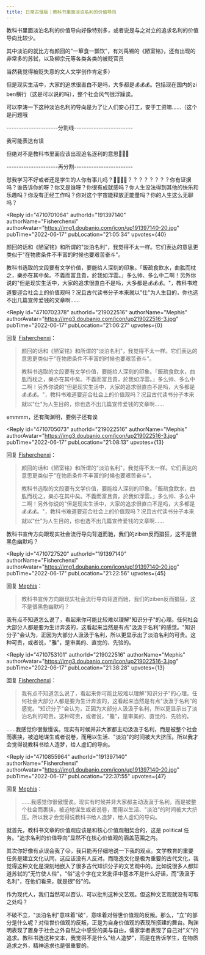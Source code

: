 ```yaml
---
title: 日常古怪版｜教科书里面淡泊名利的价值导向
---
```



<Forum groupName="古怪问题研究中心" groupUrl="https://www.douban.com/group/philosophasters/" archivedAt="2025-05-16T16:27:16.596Z">
  <Post
    id="269057182"
    title="日常古怪版｜教科书里面淡泊名利的价值导向"
    url="https://www.douban.com/group/topic/269057182/?_spm_id=MjE5MDIyNTE2"
    pubTime="2022-07-02"
    highlightUserId="191397140"
  >
教科书里面淡泊名利的价值导向好像特别多，或者说是与之对立的追求名利的价值导向比较少。

其中淡泊的就比方有颜回的"一箪食一瓢饮"，有刘禹锡的《陋室铭》，还有出现的非常多的苏轼，以及柳宗元等各类各类的被贬官员

当然我觉得被贬失意的文人文学创作肯定多）

但是现实生活中，大家的追求很直白不是吗，大多都是💰💰💰。包括现在国内的zi
ben横行（这是可以说的吗），整个社会风气很浮躁诶。

可以李涛一下这种淡泊名利的导向是为了让人们安心打工，安于工资嘛......（这个是问题哦

---------------------分割线------------------------

我可能表达有误

但绝对不是教科书里面应该出现追名逐利的意思🥹🥹🥹

---------------------再分割------------------------

怼我学习不好或者还是学生的人你有事儿吗？🤨🤨🤨🤨？？？？？？？？你有证据吗？谁告诉你的呀？你又是谁呀？你很有成就感吗？你人生没法得到其他的快乐和乐趣吗？你没有正经工作吗？你对这个宇宙能释放正能量吗？你的人生这么无聊吗？

<Reply
  id="4710701064"
  authorId="191397140"
  authorName="Fisherchenxi"
  authorAvatar="https://img1.doubanio.com/icon/up191397140-20.jpg"
  pubTime="2022-06-17"
  pubLocation="21:05:34"
  upvotes={40}
>
颜回的话和《陋室铭》和所谓的"淡泊名利"，我觉得不太一样。它们表达的意思更类似于"在物质条件不丰富的时候也要艰苦奋斗"。

教科书选取的文段要有文学价值，要能给人深刻的印象。「飯疏食飲水，曲肱而枕之，樂亦在其中矣。不義而富且貴，於我如浮雲。」多么帅、多么中二啊！另外你说的"但是现实生活中，大家的追求很直白不是吗，大多都是💰💰💰。"，教科书难道要迎合社会上的价值观吗？况且古代读书分子本来就以"仕"为人生目的，你也选不出几篇宣传爱钱的文章啊......
</Reply>

<Reply
  id="4710702378"
  authorId="219022516"
  authorName="Mephis"
  authorAvatar="https://img3.doubanio.com/icon/up219022516-3.jpg"
  pubTime="2022-06-17"
  pubLocation="21:06:27"
  upvotes={0}
>
回复 [Fisherchenxi](https://www.douban.com/people/191397140/)：
 > 颜回的话和《陋室铭》和所谓的"淡泊名利"，我觉得不太一样。它们表达的意思更类似于"在物质条件不丰富的时候也要艰苦奋斗"。
> 
> 教科书选取的文段要有文学价值，要能给人深刻的印象。「飯疏食飲水，曲肱而枕之，樂亦在其中矣。不義而富且貴，於我如浮雲。」多么帅、多么中二啊！另外你说的"但是现实生活中，大家的追求很直白不是吗，大多都是💰💰💰。"，教科书难道要迎合社会上的价值观吗？况且古代读书分子本来就以"仕"为人生目的，你也选不出几篇宣传爱钱的文章啊......

emmmm，还有陶渊明，要例子还有诶
</Reply>

<Reply
  id="4710705073"
  authorId="219022516"
  authorName="Mephis"
  authorAvatar="https://img3.doubanio.com/icon/up219022516-3.jpg"
  pubTime="2022-06-17"
  pubLocation="21:08:13"
  upvotes={13}
>
回复 [Fisherchenxi](https://www.douban.com/people/191397140/)：
 > 颜回的话和《陋室铭》和所谓的"淡泊名利"，我觉得不太一样。它们表达的意思更类似于"在物质条件不丰富的时候也要艰苦奋斗"。
> 
> 教科书选取的文段要有文学价值，要能给人深刻的印象。「飯疏食飲水，曲肱而枕之，樂亦在其中矣。不義而富且貴，於我如浮雲。」多么帅、多么中二啊！另外你说的"但是现实生活中，大家的追求很直白不是吗，大多都是💰💰💰。"，教科书难道要迎合社会上的价值观吗？况且古代读书分子本来就以"仕"为人生目的，你也选不出几篇宣传爱钱的文章啊......

教科书宣传方向跟现实社会流行导向背道而驰，我们的ziben反而猖狂，这不是很黑色幽默吗？
</Reply>

<Reply
  id="4710727520"
  authorId="191397140"
  authorName="Fisherchenxi"
  authorAvatar="https://img1.doubanio.com/icon/up191397140-20.jpg"
  pubTime="2022-06-17"
  pubLocation="21:22:56"
  upvotes={45}
>
回复 [Mephis](https://www.douban.com/people/219022516/)：
 > 教科书宣传方向跟现实社会流行导向背道而驰，我们的ziben反而猖狂，这不是很黑色幽默吗？

我有点不知道怎么说了，看起来你可能比较难以理解"知识分子"的心理。任何社会大部分人都是要为生计奔波的，这看起来当然是有点"汲汲于名利"的感觉。"知识分子"会认为，正因为大部分人汲汲于名利，所以更显示出了淡泊名利的可贵。这种可贵，或者说，"雅"，是审美的、直觉的、先验的。
</Reply>

<Reply
  id="4710753101"
  authorId="219022516"
  authorName="Mephis"
  authorAvatar="https://img3.doubanio.com/icon/up219022516-3.jpg"
  pubTime="2022-06-17"
  pubLocation="21:38:28"
  upvotes={13}
>
回复 [Fisherchenxi](https://www.douban.com/people/191397140/)：
 > 我有点不知道怎么说了，看起来你可能比较难以理解"知识分子"的心理。任何社会大部分人都是要为生计奔波的，这看起来当然是有点"汲汲于名利"的感觉。"知识分子"会认为，正因为大部分人汲汲于名利，所以更显示出了淡泊名利的可贵。这种可贵，或者说，"雅"，是审美的、直觉的、先验的。

......我感觉你很傲慢诶。现实有时候并非大家都主动汲汲于名利，而是被整个社会而裹挟，被迫地谋生或者说卷，而用以生活、"淡泊"的时间被大大挤压。所以我才会觉得说教科书给人造梦，给人虚幻的导向。
</Reply>

<Reply
  id="4710855964"
  authorId="191397140"
  authorName="Fisherchenxi"
  authorAvatar="https://img1.doubanio.com/icon/up191397140-20.jpg"
  pubTime="2022-06-17"
  pubLocation="22:37:55"
  upvotes={47}
>
回复 [Mephis](https://www.douban.com/people/219022516/)：
 > ......我感觉你很傲慢诶。现实有时候并非大家都主动汲汲于名利，而是被整个社会而裹挟，被迫地谋生或者说卷，而用以生活、"淡泊"的时间被大大挤压。所以我才会觉得说教科书给人造梦，给人虚幻的导向。

就首先，教科书文章的价值观应该是和核心价值观相契合的，这是 political
任务。"追求名利的价值导向"显然不在核心价值观的涵盖范围之内。

其次你好像有点误会我了😥，我只能再仔细地说一下我的观点。文学教育的重要任务是建立文化认同，这应该没有人反对。而隐逸文化是极为重要的古代文化，我觉得这种文化是深刻地嵌入了很多古代知识分子的文艺观中的。比如说很多人都知道苏轼的"无竹使人俗"，"俗"这个字在文艺批评中基本不是什么好话，而"汲汲于名利"，在他们看来，就是很"俗"的。

作为现代人，我们当然可以否认、可以批判这种文艺观。但这种文艺观就没有可取之处吗？

不破不立，"淡泊名利"意味着"破"，意味着对俗世价值观的反叛。那么，"立"的部分是什么呢？对俗世价值观的反叛，正是为自身价值观的表现所搭建的舞台。陶渊明表现了置身于社会之外自然之中感受的美与自由，儒家学者表现了自己对"义"的追求。教科书选这种文本，我觉得不是什么"给人造梦"，而是在告诉学生，在物质追求之外，精神追求也是很重要的。
</Reply>
  </Post>
</Forum>
